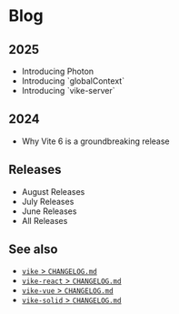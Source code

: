 
# Blog

## 2025

- <Link href="/blog/photon">Introducing Photon</Link>
- <Link href="/blog/globalContext">Introducing `globalContext`</Link>
- <Link href="/blog/vike-server">Introducing `vike-server`</Link>

## 2024

- <Link href="/blog/vite-6">Why Vite 6 is a groundbreaking release</Link>

## Releases

- <Link href="/releases/2024-08">August Releases</Link>
- <Link href="/releases/2024-07">July Releases</Link>
- <Link href="/releases/2024-06">June Releases</Link>
- <Link href="/releases">All Releases</Link>

## See also

- [`vike` > `CHANGELOG.md`](https://github.com/vikejs/vike/blob/main/CHANGELOG.md)
- [`vike-react` > `CHANGELOG.md`](https://github.com/vikejs/vike-react/blob/main/packages/vike-react/CHANGELOG.md)
- [`vike-vue` > `CHANGELOG.md`](https://github.com/vikejs/vike-vue/blob/main/packages/vike-vue/CHANGELOG.md)
- [`vike-solid` > `CHANGELOG.md`](https://github.com/vikejs/vike-solid/blob/main/CHANGELOG.md)
